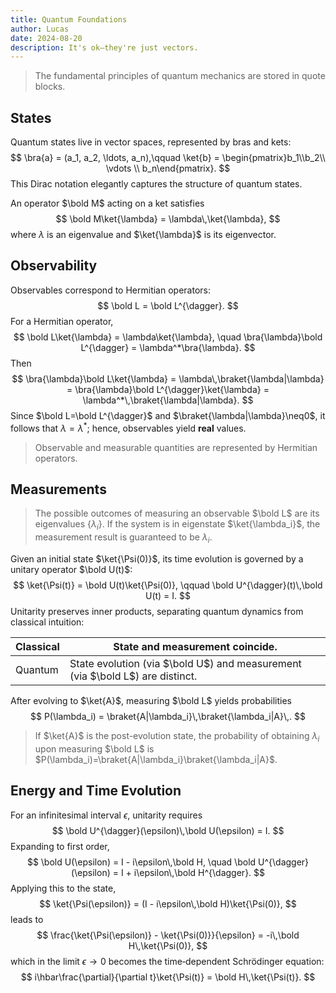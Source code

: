 ```yaml
---
title: Quantum Foundations
author: Lucas
date: 2024-08-20
description: It's ok—they're just vectors.
---
```

> The fundamental principles of quantum mechanics are stored in quote blocks.

## States

Quantum states live in vector spaces, represented by bras and kets:
$$
\bra{a} = (a_1, a_2, \ldots, a_n),\qquad
\ket{b} = \begin{pmatrix}b_1\\b_2\\ \vdots \\ b_n\end{pmatrix}.
$$
This Dirac notation elegantly captures the structure of quantum states.

An operator $\bold M$ acting on a ket satisfies
$$
\bold M\ket{\lambda} = \lambda\,\ket{\lambda},
$$
where $\lambda$ is an eigenvalue and $\ket{\lambda}$ is its eigenvector.

## Observability

Observables correspond to Hermitian operators:
$$
\bold L = \bold L^{\dagger}.
$$
For a Hermitian operator,
$$
\bold L\ket{\lambda} = \lambda\ket{\lambda},
\quad
\bra{\lambda}\bold L^{\dagger} = \lambda^*\bra{\lambda}.
$$
Then
$$
\bra{\lambda}\bold L\ket{\lambda}
= \lambda\,\braket{\lambda|\lambda}
= \bra{\lambda}\bold L^{\dagger}\ket{\lambda}
= \lambda^*\,\braket{\lambda|\lambda}.
$$
Since $\bold L=\bold L^{\dagger}$ and $\braket{\lambda|\lambda}\neq0$, it follows that $\lambda=\lambda^*$; hence, observables yield **real** values.

> Observable and measurable quantities are represented by Hermitian operators.

## Measurements

> The possible outcomes of measuring an observable $\bold L$ are its eigenvalues $\{\lambda_i\}$. If the system is in eigenstate $\ket{\lambda_i}$, the measurement result is guaranteed to be $\lambda_i$.

Given an initial state $\ket{\Psi(0)}$, its time evolution is governed by a unitary operator $\bold U(t)$:
$$
\ket{\Psi(t)} = \bold U(t)\ket{\Psi(0)},
\qquad
\bold U^{\dagger}(t)\,\bold U(t) = I.
$$
Unitarity preserves inner products, separating quantum dynamics from classical intuition:

| Classical | State and measurement coincide. |
| --- | --- |
| Quantum | State evolution (via $\bold U$) and measurement (via $\bold L$) are distinct. |

After evolving to $\ket{A}$, measuring $\bold L$ yields probabilities
$$
P(\lambda_i)
= \braket{A|\lambda_i}\,\braket{\lambda_i|A}\,.
$$

> If $\ket{A}$ is the post-evolution state, the probability of obtaining $\lambda_i$ upon measuring $\bold L$ is $P(\lambda_i)=\braket{A|\lambda_i}\braket{\lambda_i|A}$.

## Energy and Time Evolution

For an infinitesimal interval $\epsilon$, unitarity requires
$$
\bold U^{\dagger}(\epsilon)\,\bold U(\epsilon) = I.
$$
Expanding to first order,
$$
\bold U(\epsilon) = I - i\epsilon\,\bold H,
\quad
\bold U^{\dagger}(\epsilon) = I + i\epsilon\,\bold H^{\dagger}.
$$
Applying this to the state,
$$
\ket{\Psi(\epsilon)} = (I - i\epsilon\,\bold H)\ket{\Psi(0)},
$$
leads to
$$
\frac{\ket{\Psi(\epsilon)} - \ket{\Psi(0)}}{\epsilon}
= -i\,\bold H\,\ket{\Psi(0)},
$$
which in the limit $\epsilon\to0$ becomes the time‑dependent Schrödinger equation:
$$
i\hbar\frac{\partial}{\partial t}\ket{\Psi(t)} = \bold H\,\ket{\Psi(t)}.
$$
